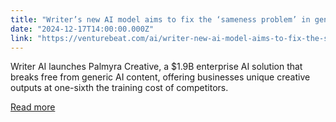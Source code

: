 ```yaml
---
title: "Writer’s new AI model aims to fix the ‘sameness problem’ in generative content"
date: "2024-12-17T14:00:00.000Z"
link: "https://venturebeat.com/ai/writer-new-ai-model-aims-to-fix-the-sameness-problem-in-generative-content/"
---
```


Writer AI launches Palmyra Creative, a $1.9B enterprise AI solution that breaks free from generic AI content, offering businesses unique creative outputs at one-sixth the training cost of competitors.

[Read more](https://venturebeat.com/ai/writer-new-ai-model-aims-to-fix-the-sameness-problem-in-generative-content/)
